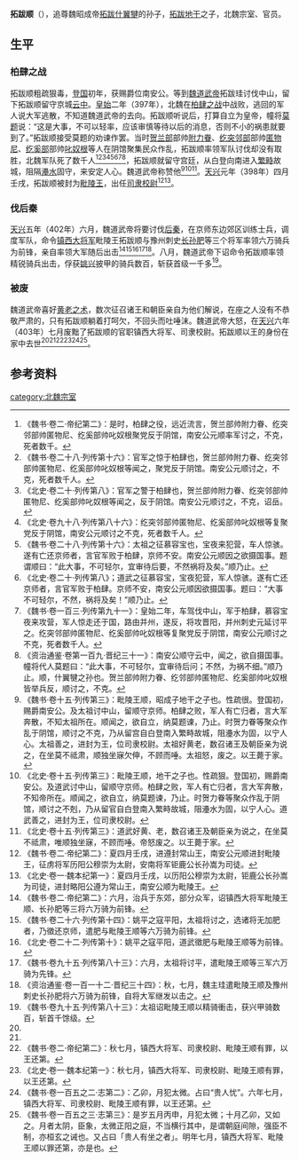 '''拓跋顺'''（{{bd||？|？||catIdx=y}}），追尊魏昭成帝[[拓跋什翼犍|拓跋什翼犍]]的孙子，[[拓跋地干|拓跋地干]]之子，北魏宗室、官员。

==生平==
===柏肆之战===
拓跋顺粗疏狠毒，[[登国|登国]]初年，获赐爵位南安公。等到[[魏道武帝|魏道武帝]]拓跋珪讨伐中山，留下拓跋顺留守京城[[云中|云中]]。[[皇始_(北魏)|皇始]]二年（397年），北魏在[[柏肆之战|柏肆之战]]中战败，逃回的军人说大军逃散，不知道魏道武帝的去向。拓跋顺听说后，打算自立为皇帝，幢将[[莫题|莫题]]说：“这是大事，不可以轻率，应该审慎等待以后的消息，否则不小的祸患就要到了。”拓跋顺接受莫题的劝谏作罢。当时[[贺兰部|贺兰部]]部帅[[附力眷|附力眷]]、[[纥突邻部|纥突邻部]]部帅[[匿物尼|匿物尼]]、[[纥奚部|纥奚部]]部帅[[叱奴根|叱奴根]]等人在阴馆聚集民众作乱，拓跋顺率领军队讨伐却没有取胜，北魏军队死了数千人<ref>《魏书·卷二·帝纪第二》：是时，柏肆之役，远近流言，贺兰部帅附力眷、纥突邻部帅匿物尼、纥奚部帅叱奴根聚党反于阴馆，南安公元顺率军讨之，不克，死者数千。</ref><ref>《魏书·卷二十八·列传第十六》：官军之惊于柏肆也，贺兰部帅附力眷、纥突邻部帅匿物尼、纥奚部帅叱奴根等闻之，聚党反于阴馆。南安公元顺讨之，不克，死者数千人。</ref><ref>《北史·卷二十·列传第八》：官军之警于柏肆也，贺兰部帅附力眷、纥突邻部帅匿物尼、纥奚部帅叱奴根等闻之，反于阴馆。南安公元顺讨之，不克，诏岳。</ref><ref>《北史·卷九十八·列传第八十六》：纥突邻部帅匿物尼、纥奚部帅叱奴根等复聚党反于阴馆，南安公元顺讨之不克，死者数千人。</ref><ref>《魏书·卷二十八·列传第十六》：太祖之征慕容宝也，宝夜来犯营，车人惊骇。遂有亡还京师者，言官军败于柏肆，京师不安。南安公元顺因之欲摄国事。题谓顺曰：“此大事，不可轻尔，宜审待后要，不然祸将及矣。”顺乃止。</ref><ref>《北史·卷二十·列传第八》；道武之征慕容宝，宝夜犯营，军人惊骇。遂有亡还京师者，言官军败于柏肆。京师不安，南安公元顺因欲摄国事。题曰：“大事不可轻尔，不然，祸将及矣！”顺乃止。</ref><ref>《魏书·卷一百三·列传第九十一》：皇始二年，车驾伐中山，军于柏肆，慕容宝夜来攻营，军人惊走还于国，路由并州，遂反，将攻晋阳，并州刺史元延讨平之。纥突邻部帅匿物尼、纥奚部帅叱奴根等复聚党反于阴馆，南安公元顺讨之不克，死者数千人。</ref><ref>《资治通鉴·卷第一百九·晋纪三十一》：南安公顺守云中，闻之，欲自摄国事。幢将代人莫题曰：“此大事，不可轻尔，宜审待后问；不然，为祸不细。”顺乃止。顺，什翼犍之孙也。贺兰部帅附力眷、纥邻部帅匿物尼、纥奚部帅叱奴根皆举兵反，顺讨之，不克。</ref>，拓跋顺就留守宫廷，从白登向南进入[[繁畤|繁畤]]故城，阻隔[[灅水|灅水]]固守，来安定人心。魏道武帝称赞他<ref name=autogenerated1>《魏书·卷十五·列传第三》：毗陵王顺，昭成子地干之子也。性疏很。登国初，赐爵南安公。及太祖讨中山，留顺守京师。柏肆之败，军人有亡归者，言大军奔散，不知太祖所在。顺闻之，欲自立，纳莫题谏，乃止。时贺力眷等聚众作乱于阴馆，顺讨之不克，乃从留宫自白登南入繁畤故城，阻灅水为固，以宁人心。太祖善之，进封为王，位司隶校尉。太祖好黄老，数召诸王及朝臣亲为说之，在坐莫不祗肃，顺独坐寐欠伸，不顾而唾。太祖怒，废之。以王薨于家。</ref><ref>《北史·卷十五·列传第三》：毗陵王顺，地干之子也。性疏狠。登国初，赐爵南安公。及道武讨中山，留顺守京师。柏肆之败，军人有亡归者，言大军奔散，不知帝所在。顺闻之，欲自立，纳莫题谏，乃止。时贺力眷等聚众作乱于阴馆，顺讨之不剋，乃从留官自白登南入繁畤故城，阻灅水为固，以宁人心。道武善之，进封为王，位司隶校尉。</ref><ref name=autogenerated2>《北史·卷十五·列传第三》：道武好黄、老，数召诸王及朝臣亲为说之，在坐莫不祗肃，唯顺独坐寐，不顾而唾。帝怒废之。以王薨于家。</ref>。[[天兴_(北魏)|天兴]]元年（398年）四月壬戌，拓跋顺被封为[[毗陵王|毗陵王]]，出任[[司隶校尉|司隶校尉]]<ref>《魏书·卷二·帝纪第二》：夏四月壬戌，进遵封常山王，南安公元顺进封毗陵王，征虏将军历阳公穆崇为太尉，安南将军钜鹿公长孙嵩为司徒。</ref><ref>《北史·卷一·魏本纪第一》：夏四月壬戌，以历阳公穆崇为太尉，钜鹿公长孙嵩为司徒，进封略阳公遵为常山王，南安公顺为毗陵王。</ref>。

===伐后秦===
[[天兴_(北魏)|天兴]]五年（402年）六月，魏道武帝将要讨伐[[后秦|后秦]]，在京师东边郊区训练士兵，调度军队，命令[[镇西大将军|镇西大将军]]毗陵王拓跋顺与豫州刺史[[长孙肥|长孙肥]]等三个将军率领六万骑兵为前锋，亲自率领大军随后出击<ref>《魏书·卷二·帝纪第二》：六月，治兵于东郊，部分众军，诏镇西大将军毗陵王顺、长孙肥等三将六万骑为前锋。</ref><ref>《魏书·卷二十六·列传第十四》：姚平之寇平阳，太祖将讨之，选诸将无加肥者，乃徵还京师，遣肥与毗陵王顺等六万骑为前锋。</ref><ref>《北史·卷二十二·列传第十》：姚平之寇平阳，道武徵肥与毗陵王顺等为前锋。</ref><ref>《魏书·卷九十五·列传第八十三》：六月，太祖将讨平，遣毗陵王顺等三军六万骑为先锋。</ref><ref>《资治通鉴·卷一百一十二·晋纪三十四》：秋，七月，魏主珪遣毗陵王顺及豫州刺史长孙肥将六万骑为前锋，自将大军继发以击之。</ref>。八月，魏道武帝下诏命令拓跋顺率领精锐骑兵出击，俘获[[姚兴|姚兴]]披甲的骑兵数百，斩获首级一千多<ref>《魏书·卷九十五·列传第八十三》：太祖诏毗陵王顺以精骑衝击，获兴甲骑数百，斩首千馀级。</ref>。

===被废===
魏道武帝喜好[[黄老之术|黄老之术]]，数次征召诸王和朝臣亲自为他们解说，在座之人没有不恭敬严肃的，只有拓跋顺躺着打呵欠，不回头而吐唾沫。魏道武帝大怒，在[[天兴_(北魏)|天兴]]六年（403年）七月废黜了拓跋顺的官职镇西大将军、司隶校尉。拓跋顺以王的身份在家中去世<ref name=autogenerated1 /><ref name=autogenerated2 /><ref>《魏书·卷二·帝纪第二》：秋七月，镇西大将军、司隶校尉、毗陵王顺有罪，以王还第。</ref><ref>《北史·卷一·魏本纪第一》：秋七月，镇西大将军、司隶校尉、毗陵王顺有罪，以王还第。</ref><ref>《魏书·卷一百五之二·志第二》：乙卯，月犯太微。占曰“贵人忧”。六年七月，镇西大将军、司隶校尉、毗陵王顺有罪，以王还第。</ref><ref>《魏书·卷一百五之三·志第三》：是岁五月丙申，月犯太微；十月乙卯，又如之。月者太阴，臣象，太微正阳之庭，不当横行其中，是谓朝庭间隙，强臣不制，亦桓玄之诫也。又占曰「贵人有坐之者」。明年七月，镇西大将军、毗陵王顺以罪还第，亦是也。</ref>。

== 参考资料 ==
{{reflist}}


[[category:北魏宗室|category:北魏宗室]]